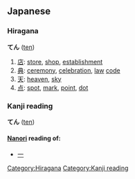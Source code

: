 ==Japanese==
===Hiragana===
[[Category:Hiragana]]
'''てん''' ([[ten]])
# [[店]]: [[store]], [[shop]], [[establishment]]
# [[典]]: [[ceremony]], [[celebration]], [[law]] [[code]]
# [[天]]: [[heaven]], [[sky]]
# [[点]]: [[spot]], [[mark]], [[point]], [[dot]]


===Kanji reading===
[[Category:Kanji reading]]
'''てん''' ([[ten]])
====[[Nanori]] reading of:====
*[[一]]